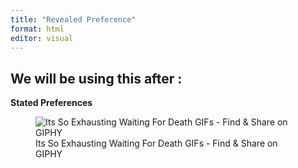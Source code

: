 ```yaml
---
title: "Revealed Preference"
format: html
editor: visual
---
```


## We will be using this after :

**Stated Preferences**

![Its So Exhausting Waiting For Death GIFs - Find & Share on GIPHY](https://media2.giphy.com/media/v1.Y2lkPTZjMDliOTUyanhqbnZiMGd6N2gydmdqdjBuZWg4cDIyaDFib25uNmtlMHR6ZnRwaSZlcD12MV9naWZzX3NlYXJjaCZjdD1n/FoH28ucxZFJZu/200w.gif)
